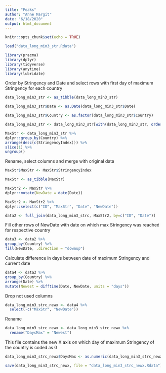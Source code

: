 ```yaml
---
title: "Peaks"
author: "Anne Margit"
date: "6/18/2020"
output: html_document
---
```


```r
knitr::opts_chunk$set(echo = TRUE)
```

```r
load("data_long_min3_str.Rdata")
```

```r
library(pracma)
library(dplyr)
library(tidyverse)
library(anytime)
library(lubridate)
```
Order by Stringency and Date and select rows with first day of maximum Stringency for each country
```r
data_long_min3_str <- as_tibble(data_long_min3_str)

data_long_min3_str$Date <- as.Date(data_long_min3_str$Date)

data_long_min3_str$Country <- as.factor(data_long_min3_str$Country)

data_long_min3_str <- data_long_min3_str[with(data_long_min3_str, order(StringencyIndex, Date)),]

MaxStr <- data_long_min3_str %>% 
dplyr::group_by(Country) %>%
arrange(desc(c(StringencyIndex))) %>%
slice(1) %>%
ungroup()
```

Rename, select columns and merge with original data
```r
MaxStr$MaxStr <- MaxStr$StringencyIndex

MaxStr <- as_tibble(MaxStr)

MaxStr2 <- MaxStr %>%
dplyr::mutate(NewDate = date(Date))

MaxStr2 <- MaxStr2 %>%
dplyr::select(c("ID", "MaxStr", "Date", "NewDate"))

data2 <- full_join(data_long_min3_strc, MaxStr2, by=c("ID", "Date"))
```

Fill other rows of NewDate with date on which max Stringency was reached for respective country
```r
data3 <- data2 %>%
group_by(Country) %>%
fill(NewDate, .direction = "downup")
```

Calculate difference in days between date of maximum Stringency and current date
```r

data4 <- data3 %>%
group_by(Country) %>%
arrange(Date) %>%
mutate(Newest = difftime(Date, NewDate, units = "days"))
```

Drop not used columns
```r
data_long_min3_strc_newx <- data4 %>%
  select(-c("MaxStr", "NewDate"))
```

Rename
```r
data_long_min3_strc_newx <- data_long_min3_strc_newx %>%
  rename("DaysMax" = "Newest")
```

This file contains the new X axis on which day of maximum Stringency of the country is coded as 0

```r
data_long_min3_strc_newx$DaysMax <- as.numeric(data_long_min3_strc_newx$DaysMax)

save(data_long_min3_strc_newx, file = "data_long_min3_strc_newx.Rdata")
```